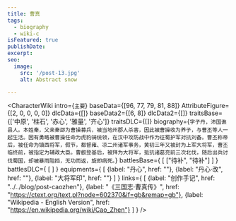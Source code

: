 ```yaml
---
title: 曹真
tags:
  - biography
  - wiki-c
isFeatured: true
publishDate: 
excerpt: 
seo:
  image:
    src: '/post-13.jpg'
    alt: Abstract snow

---
```



<CharacterWiki
  intro={`主要`}
  baseData={[96, 77, 79, 81, 88]}
  AttributeFigure={[2, 0, 0, 0, 0]}
  dlcData={[]}
  baseData2={[6, 8]}
  dlcData2={[]}
  traitsBase={['中原', '柱石', '赤心', '雅量', '齐心']}
  traitsDLC={[]}
  biography={`字子丹，沛国谯县人。本姓秦，父亲秦邵为曹操募兵，被当地州郡人杀害，因此被曹操收为养子，与曹丕等人一起生活。因有勇略被曹操任命为虎豹骑统领，在汉中攻防战中作为征蜀护军对抗刘备。曹丕称帝后，被任命为镇西将军，假节，都督雍、凉二州诸军事务，黄初三年又被封为上军大将军，曹丕临终前，被指定为辅政大臣。曹叡登基后，被拜为大将军，抵抗诸葛亮前三次北伐，随后出兵讨伐蜀国，却被暴雨阻挡，无功而返，旋即病死。`}
  battlesBase={
    [
      ["待补", "待补"]
    ]
  }
  battlesDLC={
    [
    ]
  }
  equipments={
    [
      {label: "丹心", href: ""},
      {label: "丹心·改", href: ""},
      {label: "大将军印", href: ""}
    ]
  }
  links={
    [
      {label: "创作手记", href: "../../blog/post-caozhen"},
      {label: "《三国志·曹真传》", href: "https://ctext.org/text.pl?node=602370&if=gb&remap=gb"},
      {label: "Wikipedia - English Version", href: "https://en.wikipedia.org/wiki/Cao_Zhen"}
    ]
  }
/>